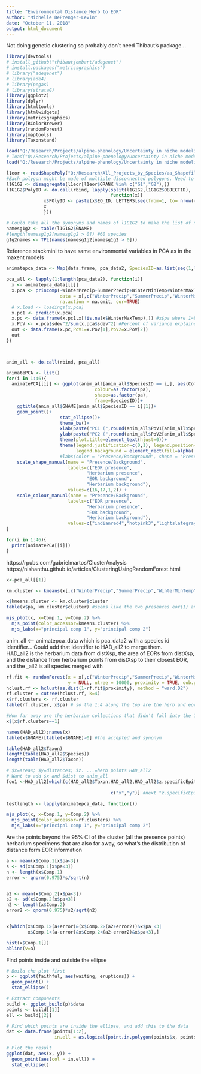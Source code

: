 ```yaml
---
title: "Environmental Distance_Herb to EOR"
author: "Michelle DePrenger-Levin"
date: "October 11, 2018"
output: html_document
---
```


Not doing genetic clustering so probably don't need Thibaut's package...
```r
library(devtools)
# install_github("thibautjombart/adegenet")
# install.packages("metricsgraphics")
# library("adegenet")
# library(ade4)
# library(pegas)
# library(strataG)
library(ggplot2)
library(dplyr)
library(htmltools)
library(htmlwidgets)
library(metricsgraphics)
library(RColorBrewer)
library(randomForest)
library(maptools)
library(Taxonstand)

load("Q:/Research/Projects/alpine-phenology/Uncertainty in niche modeling/Data/pca_data2.Rda")
# load("Q:/Research/Projects/alpine-phenology/Uncertainty in niche modeling/Data/distXsp.Rda")
load("Q:/Research/Projects/alpine-phenology/Uncertainty in niche modeling/Data/distXsp1.Rda")

l1eor <- readShapePoly("Q:/Research/All_Projects_by_Species/aa_Shapefiles_Maps/aa_ArcMap_Projects/Link_EO_Herbarium_Records/L1shp")
#Each polygon might be made of multiple disconnected polygons. Need to separate and label
l1G1G2 <- disaggregate(l1eor[l1eor$GRANK %in% c("G1","G2"),])
l1G1G2$PolyID <- do.call(rbind, lapply(split(l1G1G2,l1G1G2$OBJECTID),
                                       function(x){
              x$POlyID <- paste(x$EO_ID, LETTERS[seq(from=1, to= nrow(x))],sep="")
              x
              }))

# Could take all the synonyms and names of l1G1G2 to make the list of names to pull from SEINet big list
namesg1g2 <- table(l1G1G2$GNAME)
#length(namesg1g2[namesg1g2 > 0]) #60 species
g1g2names <- TPL(names(namesg1g2[namesg1g2 > 0]))

```

Reference stackmini to have same environmental variables in PCA as in the maxent models
```r

animatepca_data <- Map(data.frame, pca_data2, SpeciesID=as.list(seq(1,length(pca_data2),1)))

pca_all <- lapply(1:length(pca_data2), function(i){
  x <- animatepca_data[[i]]
  x.pca <- princomp(~WinterPrecip+SummerPrecip+WinterMinTemp+WinterMaxTemp+FallMaxTemp, 
                    data = x[,c("WinterPrecip","SummerPrecip","WinterMinTemp","WinterMaxTemp","FallMaxTemp")], 
                    na.action = na.omit, cor=TRUE)
  # x.load <- loadings(x.pca)
  x.pc1 <- predict(x.pca)
  x.pc <- data.frame(x.pc1,x[!is.na(x$WinterMaxTemp),]) #x$pa where 1=EOR presence, 3=EOR background; 2=Herb presence, 4=herb background
  x.PoV <- x.pca$sdev^2/sum(x.pca$sdev^2) #Percent of variance explained by the components
  out <- data.frame(x.pc,PoV1=x.PoV[1],PoV2=x.PoV[2])
  out
})



anim_all <- do.call(rbind, pca_all)
```

```r
animatePCA <- list()
for(i in 1:46){
  animatePCA[[i]] <- ggplot(anim_all[anim_all$SpeciesID == i,], aes(Comp.1, Comp.2, 
                                 colour=as.factor(pa), 
                                 shape=as.factor(pa),
                                 frame=SpeciesID))+
    ggtitle(anim_all$GNAME[anim_all$SpeciesID == i][1])+
    geom_point()+
                    stat_ellipse()+
                    theme_bw()+
                    xlab(paste("PC1 (",round(anim_all$PoV1[anim_all$SpeciesID == i][1],2)*100,"%)",sep=""))+
                    ylab(paste("PC2 (",round(anim_all$PoV2[anim_all$SpeciesID == i][2],2)*100,"%)",sep=""))+
                    theme(plot.title=element_text(hjust=0))+
                    theme(legend.justification=c(0,1), legend.position=c(0,1),
                          legend.background = element_rect(fill=alpha('white', 0.1)))+
                    #labs(color = "Presence/Background", shape = "Presence/Background")+
    scale_shape_manual(name = "Presence/Background", 
                       labels=c("EOR presence",
                              "Herbarium presence",
                              "EOR background",
                              "Herbarium background"),
                       values=c(16,17,1,2)) +               
    scale_colour_manual(name = "Presence/Background",
                       labels=c("EOR presence",
                              "Herbarium presence",
                              "EOR background",
                              "Herbarium background"),
                       values=c("indianred4","hotpink3","lightslategray","lightsteelblue3")) #("darkolivegreen4","green4","lightgrey","ivory4"))
}

for(i in 1:46){
  print(animatePCA[[i]])
}
```

https://rpubs.com/gabrielmartos/ClusterAnalysis  
https://nishanthu.github.io/articles/ClusteringUsingRandomForest.html  

```r
x<-pca_all[[1]]

km.cluster <- kmeans(x[,c("WinterPrecip","SummerPrecip","WinterMinTemp","WinterMaxTemp","FallMaxTemp")], centers = 3, iter.max = 20, nstart = 2)

x$kmeans.cluster <- km.cluster$cluster
table(x$pa, km.cluster$cluster) #seems like the two presences eor(1) and herb(2) are mostly in group 2 and a little in 1, background are in group 3

mjs_plot(x, x=Comp.1, y=Comp.2) %>%
  mjs_point(color_accessor=kmeans.cluster) %>%
  mjs_labs(x="principal comp 1", y="principal comp 2")

```

anim_all <-- animatepca_data which is pca_data2 with a species id identifier... Could add that identifier to HAD_all2 to merge them.   
HAD_all2 is the herbarium data from distXsp, the area of EORs from distXsp, and the distance from herbarium points from distXsp to their closest EOR, and the _all2 is all species merged with  
```r
rf.fit <- randomForest(x = x[,c("WinterPrecip","SummerPrecip","WinterMinTemp","WinterMaxTemp","FallMaxTemp")], 
                       y = NULL, ntree = 10000, proximity = TRUE, oob.prox = TRUE)
hclust.rf <- hclust(as.dist(1-rf.fit$proximity), method = "ward.D2")
rf.cluster = cutree(hclust.rf, k=4)
x$rf.clusters <- rf.cluster
table(rf.cluster, x$pa) # so the 1:4 along the top are the herb and eor presence and backgrounds

#How far away are the herbarium collections that didn't fall into the 1st or second cluster (the present clusters)?
x$[x$rf.clusters==1]

names(HAD_all2);names(x)
table(x$GNAME)[table(x$GNAME)>0] #the accepted and synonym 

table(HAD_all2$Taxon)
length(table(HAD_all2$Species))
length(table(HAD_all2$Taxon))

# $x=areas; $y=distances; $z. ...=herb points HAD_all2
# Want to add $x and $dist to anim_all
foo1 <-HAD_all2[which(c(HAD_all2$Taxon,HAD_all2,HAD_all2$z.specificEpithet) %in% anim_all$GNAME), 
     
                                       c("x","y")] #next "z.specificEpithet" 

testlength <- lapply(animatepca_data, function())
```

```r
mjs_plot(x, x=Comp.1, y=Comp.2) %>%
  mjs_point(color_accessor=rf.clusters) %>%
  mjs_labs(x="principal comp 1", y="principal comp 2")

```


Are the points beyond the 95% CI of the cluster (all the presence points) herbarium specimens that are also far away, so what's the distribution of distance form EOR information   
```r
a <- mean(x$Comp.1[x$pa<3])
s <- sd(x$Comp.1[x$pa<3])
n <- length(x$Comp.1)
error <- qnorm(0.975)*s/sqrt(n)


a2 <- mean(x$Comp.2[x$pa<3])
s2 <- sd(x$Comp.2[x$pa<3])
n2 <- length(x$Comp.2)
error2 <- qnorm(0.975)*s2/sqrt(n2)


x[which(x$Comp.1>(a+error)&(x$Comp.2>(a2+error2))&x$pa <3|
        x$Comp.1<(a-error)&x$Comp.2<(a2-error2)&x$pa<3),]

hist(x$Comp.1[])
abline(v=a)
```

Find points inside and outside the ellipse
```r

# Build the plot first
p <- ggplot(faithful, aes(waiting, eruptions)) +
  geom_point() +
  stat_ellipse()

# Extract components
build <- ggplot_build(p)$data
points <- build[[1]]
ell <- build[[2]]

# Find which points are inside the ellipse, and add this to the data
dat <- data.frame(points[1:2], 
                  in.ell = as.logical(point.in.polygon(points$x, points$y, ell$x, ell$y)))

# Plot the result
ggplot(dat, aes(x, y)) +
  geom_point(aes(col = in.ell)) +
  stat_ellipse()
```

